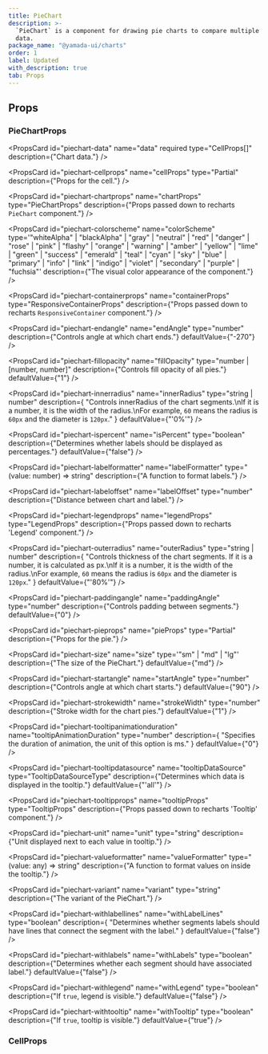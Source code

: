 ```yaml
---
title: PieChart
description: >-
  `PieChart` is a component for drawing pie charts to compare multiple sets of
  data.
package_name: "@yamada-ui/charts"
order: 1
label: Updated
with_description: true
tab: Props
---
```


## Props

### PieChartProps

<PropsCard
  id="piechart-data"
  name="data"
  required
  type="CellProps[]"
  description={"Chart data."}
/>

<PropsCard id="piechart-_accept" name="_accept" type="CSSUIObject" />

<PropsCard id="piechart-_active" name="_active" type="CSSUIObject" />

<PropsCard id="piechart-_after" name="_after" type="CSSUIObject" />

<PropsCard id="piechart-_anylink" name="_anyLink" type="CSSUIObject" />

<PropsCard id="piechart-_autofill" name="_autofill" type="CSSUIObject" />

<PropsCard id="piechart-_backdrop" name="_backdrop" type="CSSUIObject" />

<PropsCard id="piechart-_before" name="_before" type="CSSUIObject" />

<PropsCard id="piechart-_between" name="_between" type="CSSUIObject" />

<PropsCard id="piechart-_blank" name="_blank" type="CSSUIObject" />

<PropsCard id="piechart-_checked" name="_checked" type="CSSUIObject" />

<PropsCard id="piechart-_cue" name="_cue" type="CSSUIObject" />

<PropsCard id="piechart-_cueregion" name="_cueRegion" type="CSSUIObject" />

<PropsCard id="piechart-_dark" name="_dark" type="CSSUIObject" />

<PropsCard id="piechart-_default" name="_default" type="CSSUIObject" />

<PropsCard id="piechart-_disabled" name="_disabled" type="CSSUIObject" />

<PropsCard id="piechart-_empty" name="_empty" type="CSSUIObject" />

<PropsCard id="piechart-_enabled" name="_enabled" type="CSSUIObject" />

<PropsCard id="piechart-_end" name="_end" type="CSSUIObject" />

<PropsCard id="piechart-_even" name="_even" type="CSSUIObject" />

<PropsCard id="piechart-_expanded" name="_expanded" type="CSSUIObject" />

<PropsCard
  id="piechart-_fileselector"
  name="_fileSelector"
  type="CSSUIObject"
/>

<PropsCard id="piechart-_filled" name="_filled" type="CSSUIObject" />

<PropsCard id="piechart-_first" name="_first" type="CSSUIObject" />

<PropsCard id="piechart-_firstletter" name="_firstLetter" type="CSSUIObject" />

<PropsCard id="piechart-_firstline" name="_firstLine" type="CSSUIObject" />

<PropsCard id="piechart-_focus" name="_focus" type="CSSUIObject" />

<PropsCard
  id="piechart-_focusvisible"
  name="_focusVisible"
  type="CSSUIObject"
/>

<PropsCard id="piechart-_focuswithin" name="_focusWithin" type="CSSUIObject" />

<PropsCard id="piechart-_fullscreen" name="_fullScreen" type="CSSUIObject" />

<PropsCard id="piechart-_grabbed" name="_grabbed" type="CSSUIObject" />

<PropsCard id="piechart-_groupaccept" name="_groupAccept" type="CSSUIObject" />

<PropsCard id="piechart-_groupactive" name="_groupActive" type="CSSUIObject" />

<PropsCard id="piechart-_groupblank" name="_groupBlank" type="CSSUIObject" />

<PropsCard
  id="piechart-_groupchecked"
  name="_groupChecked"
  type="CSSUIObject"
/>

<PropsCard
  id="piechart-_groupdisabled"
  name="_groupDisabled"
  type="CSSUIObject"
/>

<PropsCard
  id="piechart-_groupenabled"
  name="_groupEnabled"
  type="CSSUIObject"
/>

<PropsCard
  id="piechart-_groupexpanded"
  name="_groupExpanded"
  type="CSSUIObject"
/>

<PropsCard id="piechart-_groupfocus" name="_groupFocus" type="CSSUIObject" />

<PropsCard
  id="piechart-_groupfocusvisible"
  name="_groupFocusVisible"
  type="CSSUIObject"
/>

<PropsCard
  id="piechart-_groupfocuswithin"
  name="_groupFocusWithin"
  type="CSSUIObject"
/>

<PropsCard
  id="piechart-_groupgrabbed"
  name="_groupGrabbed"
  type="CSSUIObject"
/>

<PropsCard
  id="piechart-_grouphorizontal"
  name="_groupHorizontal"
  type="CSSUIObject"
/>

<PropsCard id="piechart-_grouphover" name="_groupHover" type="CSSUIObject" />

<PropsCard id="piechart-_groupidle" name="_groupIdle" type="CSSUIObject" />

<PropsCard
  id="piechart-_groupinvalid"
  name="_groupInvalid"
  type="CSSUIObject"
/>

<PropsCard id="piechart-_grouploaded" name="_groupLoaded" type="CSSUIObject" />

<PropsCard
  id="piechart-_grouploading"
  name="_groupLoading"
  type="CSSUIObject"
/>

<PropsCard
  id="piechart-_groupoptional"
  name="_groupOptional"
  type="CSSUIObject"
/>

<PropsCard
  id="piechart-_groupplaceholdershown"
  name="_groupPlaceholderShown"
  type="CSSUIObject"
/>

<PropsCard
  id="piechart-_grouppressed"
  name="_groupPressed"
  type="CSSUIObject"
/>

<PropsCard
  id="piechart-_groupreadonly"
  name="_groupReadOnly"
  type="CSSUIObject"
/>

<PropsCard
  id="piechart-_groupreadwrite"
  name="_groupReadWrite"
  type="CSSUIObject"
/>

<PropsCard id="piechart-_groupreject" name="_groupReject" type="CSSUIObject" />

<PropsCard
  id="piechart-_grouprequired"
  name="_groupRequired"
  type="CSSUIObject"
/>

<PropsCard
  id="piechart-_groupselected"
  name="_groupSelected"
  type="CSSUIObject"
/>

<PropsCard
  id="piechart-_groupuserinvalid"
  name="_groupUserInvalid"
  type="CSSUIObject"
/>

<PropsCard id="piechart-_groupvalid" name="_groupValid" type="CSSUIObject" />

<PropsCard
  id="piechart-_groupvertical"
  name="_groupVertical"
  type="CSSUIObject"
/>

<PropsCard id="piechart-_hidden" name="_hidden" type="CSSUIObject" />

<PropsCard id="piechart-_holiday" name="_holiday" type="CSSUIObject" />

<PropsCard id="piechart-_horizontal" name="_horizontal" type="CSSUIObject" />

<PropsCard id="piechart-_hover" name="_hover" type="CSSUIObject" />

<PropsCard id="piechart-_idle" name="_idle" type="CSSUIObject" />

<PropsCard
  id="piechart-_indeterminate"
  name="_indeterminate"
  type="CSSUIObject"
/>

<PropsCard id="piechart-_inrange" name="_inRange" type="CSSUIObject" />

<PropsCard id="piechart-_invalid" name="_invalid" type="CSSUIObject" />

<PropsCard id="piechart-_last" name="_last" type="CSSUIObject" />

<PropsCard id="piechart-_light" name="_light" type="CSSUIObject" />

<PropsCard id="piechart-_link" name="_link" type="CSSUIObject" />

<PropsCard id="piechart-_loaded" name="_loaded" type="CSSUIObject" />

<PropsCard id="piechart-_loading" name="_loading" type="CSSUIObject" />

<PropsCard id="piechart-_marker" name="_marker" type="CSSUIObject" />

<PropsCard id="piechart-_mediadark" name="_mediaDark" type="CSSUIObject" />

<PropsCard id="piechart-_medialight" name="_mediaLight" type="CSSUIObject" />

<PropsCard
  id="piechart-_mediareducemotion"
  name="_mediaReduceMotion"
  type="CSSUIObject"
/>

<PropsCard id="piechart-_modal" name="_modal" type="CSSUIObject" />

<PropsCard
  id="piechart-_nativeactive"
  name="_nativeActive"
  type="CSSUIObject"
/>

<PropsCard
  id="piechart-_nativechecked"
  name="_nativeChecked"
  type="CSSUIObject"
/>

<PropsCard
  id="piechart-_nativedisabled"
  name="_nativeDisabled"
  type="CSSUIObject"
/>

<PropsCard id="piechart-_nativefocus" name="_nativeFocus" type="CSSUIObject" />

<PropsCard
  id="piechart-_nativefocusvisible"
  name="_nativeFocusVisible"
  type="CSSUIObject"
/>

<PropsCard
  id="piechart-_nativefocuswithin"
  name="_nativeFocusWithin"
  type="CSSUIObject"
/>

<PropsCard
  id="piechart-_nativehidden"
  name="_nativeHidden"
  type="CSSUIObject"
/>

<PropsCard id="piechart-_nativehover" name="_nativeHover" type="CSSUIObject" />

<PropsCard
  id="piechart-_nativereadonly"
  name="_nativeReadOnly"
  type="CSSUIObject"
/>

<PropsCard
  id="piechart-_nativetarget"
  name="_nativeTarget"
  type="CSSUIObject"
/>

<PropsCard id="piechart-_nativevalid" name="_nativeValid" type="CSSUIObject" />

<PropsCard id="piechart-_notfirst" name="_notFirst" type="CSSUIObject" />

<PropsCard id="piechart-_notlast" name="_notLast" type="CSSUIObject" />

<PropsCard id="piechart-_nottarget" name="_notTarget" type="CSSUIObject" />

<PropsCard id="piechart-_odd" name="_odd" type="CSSUIObject" />

<PropsCard id="piechart-_only" name="_only" type="CSSUIObject" />

<PropsCard id="piechart-_optional" name="_optional" type="CSSUIObject" />

<PropsCard id="piechart-_outrange" name="_outRange" type="CSSUIObject" />

<PropsCard id="piechart-_outside" name="_outside" type="CSSUIObject" />

<PropsCard id="piechart-_paused" name="_paused" type="CSSUIObject" />

<PropsCard id="piechart-_peeraccept" name="_peerAccept" type="CSSUIObject" />

<PropsCard id="piechart-_peeractive" name="_peerActive" type="CSSUIObject" />

<PropsCard id="piechart-_peerblank" name="_peerBlank" type="CSSUIObject" />

<PropsCard id="piechart-_peerchecked" name="_peerChecked" type="CSSUIObject" />

<PropsCard
  id="piechart-_peerdisabled"
  name="_peerDisabled"
  type="CSSUIObject"
/>

<PropsCard id="piechart-_peerenabled" name="_peerEnabled" type="CSSUIObject" />

<PropsCard
  id="piechart-_peerexpanded"
  name="_peerExpanded"
  type="CSSUIObject"
/>

<PropsCard id="piechart-_peerfocus" name="_peerFocus" type="CSSUIObject" />

<PropsCard
  id="piechart-_peerfocusvisible"
  name="_peerFocusVisible"
  type="CSSUIObject"
/>

<PropsCard
  id="piechart-_peerfocuswithin"
  name="_peerFocusWithin"
  type="CSSUIObject"
/>

<PropsCard id="piechart-_peergrabbed" name="_peerGrabbed" type="CSSUIObject" />

<PropsCard
  id="piechart-_peerhorizontal"
  name="_peerHorizontal"
  type="CSSUIObject"
/>

<PropsCard id="piechart-_peerhover" name="_peerHover" type="CSSUIObject" />

<PropsCard id="piechart-_peeridle" name="_peerIdle" type="CSSUIObject" />

<PropsCard id="piechart-_peerinvalid" name="_peerInvalid" type="CSSUIObject" />

<PropsCard id="piechart-_peerloaded" name="_peerLoaded" type="CSSUIObject" />

<PropsCard id="piechart-_peerloading" name="_peerLoading" type="CSSUIObject" />

<PropsCard
  id="piechart-_peeroptional"
  name="_peerOptional"
  type="CSSUIObject"
/>

<PropsCard
  id="piechart-_peerplaceholdershown"
  name="_peerPlaceholderShown"
  type="CSSUIObject"
/>

<PropsCard id="piechart-_peerpressed" name="_peerPressed" type="CSSUIObject" />

<PropsCard
  id="piechart-_peerreadonly"
  name="_peerReadOnly"
  type="CSSUIObject"
/>

<PropsCard
  id="piechart-_peerreadwrite"
  name="_peerReadWrite"
  type="CSSUIObject"
/>

<PropsCard id="piechart-_peerreject" name="_peerReject" type="CSSUIObject" />

<PropsCard
  id="piechart-_peerrequired"
  name="_peerRequired"
  type="CSSUIObject"
/>

<PropsCard
  id="piechart-_peerselected"
  name="_peerSelected"
  type="CSSUIObject"
/>

<PropsCard
  id="piechart-_peeruserinvalid"
  name="_peerUserInvalid"
  type="CSSUIObject"
/>

<PropsCard id="piechart-_peervalid" name="_peerValid" type="CSSUIObject" />

<PropsCard
  id="piechart-_peervertical"
  name="_peerVertical"
  type="CSSUIObject"
/>

<PropsCard id="piechart-_picture" name="_picture" type="CSSUIObject" />

<PropsCard id="piechart-_placeholder" name="_placeholder" type="CSSUIObject" />

<PropsCard
  id="piechart-_placeholdershown"
  name="_placeholderShown"
  type="CSSUIObject"
/>

<PropsCard id="piechart-_playing" name="_playing" type="CSSUIObject" />

<PropsCard id="piechart-_pressed" name="_pressed" type="CSSUIObject" />

<PropsCard id="piechart-_print" name="_print" type="CSSUIObject" />

<PropsCard id="piechart-_readonly" name="_readOnly" type="CSSUIObject" />

<PropsCard id="piechart-_readwrite" name="_readWrite" type="CSSUIObject" />

<PropsCard id="piechart-_reject" name="_reject" type="CSSUIObject" />

<PropsCard id="piechart-_required" name="_required" type="CSSUIObject" />

<PropsCard id="piechart-_ripple" name="_ripple" type="CSSUIObject" />

<PropsCard id="piechart-_scrollbar" name="_scrollbar" type="CSSUIObject" />

<PropsCard
  id="piechart-_scrollbarbutton"
  name="_scrollbarButton"
  type="CSSUIObject"
/>

<PropsCard
  id="piechart-_scrollbarcorner"
  name="_scrollbarCorner"
  type="CSSUIObject"
/>

<PropsCard
  id="piechart-_scrollbarthumb"
  name="_scrollbarThumb"
  type="CSSUIObject"
/>

<PropsCard
  id="piechart-_scrollbartrack"
  name="_scrollbarTrack"
  type="CSSUIObject"
/>

<PropsCard
  id="piechart-_scrollbartrackpiece"
  name="_scrollbarTrackPiece"
  type="CSSUIObject"
/>

<PropsCard id="piechart-_selected" name="_selected" type="CSSUIObject" />

<PropsCard id="piechart-_selection" name="_selection" type="CSSUIObject" />

<PropsCard id="piechart-_start" name="_start" type="CSSUIObject" />

<PropsCard id="piechart-_target" name="_target" type="CSSUIObject" />

<PropsCard id="piechart-_today" name="_today" type="CSSUIObject" />

<PropsCard id="piechart-_userinvalid" name="_userInvalid" type="CSSUIObject" />

<PropsCard id="piechart-_valid" name="_valid" type="CSSUIObject" />

<PropsCard id="piechart-_vertical" name="_vertical" type="CSSUIObject" />

<PropsCard id="piechart-_visited" name="_visited" type="CSSUIObject" />

<PropsCard id="piechart-_weekend" name="_weekend" type="CSSUIObject" />

<PropsCard
  id="piechart-cellprops"
  name="cellProps"
  type="Partial<CellProps>"
  description={"Props for the cell."}
/>

<PropsCard
  id="piechart-chartprops"
  name="chartProps"
  type="PieChartProps"
  description={"Props passed down to recharts `PieChart` component."}
/>

<PropsCard
  id="piechart-colorscheme"
  name="colorScheme"
  type='"whiteAlpha" | "blackAlpha" | "gray" | "neutral" | "red" | "danger" | "rose" | "pink" | "flashy" | "orange" | "warning" | "amber" | "yellow" | "lime" | "green" | "success" | "emerald" | "teal" | "cyan" | "sky" | "blue" | "primary" | "info" | "link" | "indigo" | "violet" | "secondary" | "purple" | "fuchsia"'
  description={"The visual color appearance of the component."}
/>

<PropsCard
  id="piechart-containerprops"
  name="containerProps"
  type="ResponsiveContainerProps"
  description={"Props passed down to recharts `ResponsiveContainer` component."}
/>

<PropsCard
  id="piechart-endangle"
  name="endAngle"
  type="number"
  description={"Controls angle at which chart ends."}
  defaultValue={"-270"}
/>

<PropsCard
  id="piechart-fillopacity"
  name="fillOpacity"
  type="number | [number, number]"
  description={"Controls fill opacity of all pies."}
  defaultValue={"1"}
/>

<PropsCard
  id="piechart-innerradius"
  name="innerRadius"
  type="string | number"
  description={
    "Controls innerRadius of the chart segments.\nIf it is a number, it is the width of the radius.\nFor example, `60` means the radius is `60px` and the diameter is `120px`."
  }
  defaultValue={"'0%'"}
/>

<PropsCard
  id="piechart-ispercent"
  name="isPercent"
  type="boolean"
  description={"Determines whether labels should be displayed as percentages."}
  defaultValue={"false"}
/>

<PropsCard
  id="piechart-labelformatter"
  name="labelFormatter"
  type="(value: number) => string"
  description={"A function to format labels."}
/>

<PropsCard
  id="piechart-labeloffset"
  name="labelOffset"
  type="number"
  description={"Distance between chart and label."}
/>

<PropsCard
  id="piechart-legendprops"
  name="legendProps"
  type="LegendProps"
  description={"Props passed down to recharts 'Legend' component."}
/>

<PropsCard
  id="piechart-outerradius"
  name="outerRadius"
  type="string | number"
  description={
    "Controls thickness of the chart segments. If it is a number, it is calculated as px.\nIf it is a number, it is the width of the radius.\nFor example, `60` means the radius is `60px` and the diameter is `120px`."
  }
  defaultValue={"'80%'"}
/>

<PropsCard
  id="piechart-paddingangle"
  name="paddingAngle"
  type="number"
  description={"Controls padding between segments."}
  defaultValue={"0"}
/>

<PropsCard
  id="piechart-pieprops"
  name="pieProps"
  type="Partial<PieProps>"
  description={"Props for the pie."}
/>

<PropsCard
  id="piechart-size"
  name="size"
  type='"sm" | "md" | "lg"'
  description={"The size of the PieChart."}
  defaultValue={"md"}
/>

<PropsCard
  id="piechart-startangle"
  name="startAngle"
  type="number"
  description={"Controls angle at which chart starts."}
  defaultValue={"90"}
/>

<PropsCard
  id="piechart-strokewidth"
  name="strokeWidth"
  type="number"
  description={"Stroke width for the chart pies."}
  defaultValue={"1"}
/>

<PropsCard
  id="piechart-tooltipanimationduration"
  name="tooltipAnimationDuration"
  type="number"
  description={
    "Specifies the duration of animation, the unit of this option is ms."
  }
  defaultValue={"0"}
/>

<PropsCard
  id="piechart-tooltipdatasource"
  name="tooltipDataSource"
  type="TooltipDataSourceType"
  description={"Determines which data is displayed in the tooltip."}
  defaultValue={"'all'"}
/>

<PropsCard
  id="piechart-tooltipprops"
  name="tooltipProps"
  type="TooltipProps"
  description={"Props passed down to recharts 'Tooltip' component."}
/>

<PropsCard
  id="piechart-unit"
  name="unit"
  type="string"
  description={"Unit displayed next to each value in tooltip."}
/>

<PropsCard
  id="piechart-valueformatter"
  name="valueFormatter"
  type="(value: any) => string"
  description={"A function to format values on inside the tooltip."}
/>

<PropsCard
  id="piechart-variant"
  name="variant"
  type="string"
  description={"The variant of the PieChart."}
/>

<PropsCard
  id="piechart-withlabellines"
  name="withLabelLines"
  type="boolean"
  description={
    "Determines whether segments labels should have lines that connect the segment with the label."
  }
  defaultValue={"false"}
/>

<PropsCard
  id="piechart-withlabels"
  name="withLabels"
  type="boolean"
  description={"Determines whether each segment should have associated label."}
  defaultValue={"false"}
/>

<PropsCard
  id="piechart-withlegend"
  name="withLegend"
  type="boolean"
  description={"If `true`, legend is visible."}
  defaultValue={"false"}
/>

<PropsCard
  id="piechart-withtooltip"
  name="withTooltip"
  type="boolean"
  description={"If `true`, tooltip is visible."}
  defaultValue={"true"}
/>

### CellProps

<PropsCard id="cell-name" name="name" required type="string" />

<PropsCard id="cell-value" name="value" required type="number" />

<PropsCard id="cell-_accept" name="_accept" type="CSSUIObject" />

<PropsCard id="cell-_active" name="_active" type="CSSUIObject" />

<PropsCard id="cell-_after" name="_after" type="CSSUIObject" />

<PropsCard id="cell-_anylink" name="_anyLink" type="CSSUIObject" />

<PropsCard id="cell-_autofill" name="_autofill" type="CSSUIObject" />

<PropsCard id="cell-_backdrop" name="_backdrop" type="CSSUIObject" />

<PropsCard id="cell-_before" name="_before" type="CSSUIObject" />

<PropsCard id="cell-_between" name="_between" type="CSSUIObject" />

<PropsCard id="cell-_blank" name="_blank" type="CSSUIObject" />

<PropsCard id="cell-_checked" name="_checked" type="CSSUIObject" />

<PropsCard id="cell-_cue" name="_cue" type="CSSUIObject" />

<PropsCard id="cell-_cueregion" name="_cueRegion" type="CSSUIObject" />

<PropsCard id="cell-_dark" name="_dark" type="CSSUIObject" />

<PropsCard id="cell-_default" name="_default" type="CSSUIObject" />

<PropsCard id="cell-_disabled" name="_disabled" type="CSSUIObject" />

<PropsCard id="cell-_empty" name="_empty" type="CSSUIObject" />

<PropsCard id="cell-_enabled" name="_enabled" type="CSSUIObject" />

<PropsCard id="cell-_end" name="_end" type="CSSUIObject" />

<PropsCard id="cell-_even" name="_even" type="CSSUIObject" />

<PropsCard id="cell-_expanded" name="_expanded" type="CSSUIObject" />

<PropsCard id="cell-_fileselector" name="_fileSelector" type="CSSUIObject" />

<PropsCard id="cell-_filled" name="_filled" type="CSSUIObject" />

<PropsCard id="cell-_first" name="_first" type="CSSUIObject" />

<PropsCard id="cell-_firstletter" name="_firstLetter" type="CSSUIObject" />

<PropsCard id="cell-_firstline" name="_firstLine" type="CSSUIObject" />

<PropsCard id="cell-_focus" name="_focus" type="CSSUIObject" />

<PropsCard id="cell-_focusvisible" name="_focusVisible" type="CSSUIObject" />

<PropsCard id="cell-_focuswithin" name="_focusWithin" type="CSSUIObject" />

<PropsCard id="cell-_fullscreen" name="_fullScreen" type="CSSUIObject" />

<PropsCard id="cell-_grabbed" name="_grabbed" type="CSSUIObject" />

<PropsCard id="cell-_groupaccept" name="_groupAccept" type="CSSUIObject" />

<PropsCard id="cell-_groupactive" name="_groupActive" type="CSSUIObject" />

<PropsCard id="cell-_groupblank" name="_groupBlank" type="CSSUIObject" />

<PropsCard id="cell-_groupchecked" name="_groupChecked" type="CSSUIObject" />

<PropsCard id="cell-_groupdisabled" name="_groupDisabled" type="CSSUIObject" />

<PropsCard id="cell-_groupenabled" name="_groupEnabled" type="CSSUIObject" />

<PropsCard id="cell-_groupexpanded" name="_groupExpanded" type="CSSUIObject" />

<PropsCard id="cell-_groupfocus" name="_groupFocus" type="CSSUIObject" />

<PropsCard
  id="cell-_groupfocusvisible"
  name="_groupFocusVisible"
  type="CSSUIObject"
/>

<PropsCard
  id="cell-_groupfocuswithin"
  name="_groupFocusWithin"
  type="CSSUIObject"
/>

<PropsCard id="cell-_groupgrabbed" name="_groupGrabbed" type="CSSUIObject" />

<PropsCard
  id="cell-_grouphorizontal"
  name="_groupHorizontal"
  type="CSSUIObject"
/>

<PropsCard id="cell-_grouphover" name="_groupHover" type="CSSUIObject" />

<PropsCard id="cell-_groupidle" name="_groupIdle" type="CSSUIObject" />

<PropsCard id="cell-_groupinvalid" name="_groupInvalid" type="CSSUIObject" />

<PropsCard id="cell-_grouploaded" name="_groupLoaded" type="CSSUIObject" />

<PropsCard id="cell-_grouploading" name="_groupLoading" type="CSSUIObject" />

<PropsCard id="cell-_groupoptional" name="_groupOptional" type="CSSUIObject" />

<PropsCard
  id="cell-_groupplaceholdershown"
  name="_groupPlaceholderShown"
  type="CSSUIObject"
/>

<PropsCard id="cell-_grouppressed" name="_groupPressed" type="CSSUIObject" />

<PropsCard id="cell-_groupreadonly" name="_groupReadOnly" type="CSSUIObject" />

<PropsCard
  id="cell-_groupreadwrite"
  name="_groupReadWrite"
  type="CSSUIObject"
/>

<PropsCard id="cell-_groupreject" name="_groupReject" type="CSSUIObject" />

<PropsCard id="cell-_grouprequired" name="_groupRequired" type="CSSUIObject" />

<PropsCard id="cell-_groupselected" name="_groupSelected" type="CSSUIObject" />

<PropsCard
  id="cell-_groupuserinvalid"
  name="_groupUserInvalid"
  type="CSSUIObject"
/>

<PropsCard id="cell-_groupvalid" name="_groupValid" type="CSSUIObject" />

<PropsCard id="cell-_groupvertical" name="_groupVertical" type="CSSUIObject" />

<PropsCard id="cell-_hidden" name="_hidden" type="CSSUIObject" />

<PropsCard id="cell-_holiday" name="_holiday" type="CSSUIObject" />

<PropsCard id="cell-_horizontal" name="_horizontal" type="CSSUIObject" />

<PropsCard id="cell-_hover" name="_hover" type="CSSUIObject" />

<PropsCard id="cell-_idle" name="_idle" type="CSSUIObject" />

<PropsCard id="cell-_indeterminate" name="_indeterminate" type="CSSUIObject" />

<PropsCard id="cell-_inrange" name="_inRange" type="CSSUIObject" />

<PropsCard id="cell-_invalid" name="_invalid" type="CSSUIObject" />

<PropsCard id="cell-_last" name="_last" type="CSSUIObject" />

<PropsCard id="cell-_light" name="_light" type="CSSUIObject" />

<PropsCard id="cell-_link" name="_link" type="CSSUIObject" />

<PropsCard id="cell-_loaded" name="_loaded" type="CSSUIObject" />

<PropsCard id="cell-_loading" name="_loading" type="CSSUIObject" />

<PropsCard id="cell-_marker" name="_marker" type="CSSUIObject" />

<PropsCard id="cell-_mediadark" name="_mediaDark" type="CSSUIObject" />

<PropsCard id="cell-_medialight" name="_mediaLight" type="CSSUIObject" />

<PropsCard
  id="cell-_mediareducemotion"
  name="_mediaReduceMotion"
  type="CSSUIObject"
/>

<PropsCard id="cell-_modal" name="_modal" type="CSSUIObject" />

<PropsCard id="cell-_nativeactive" name="_nativeActive" type="CSSUIObject" />

<PropsCard id="cell-_nativechecked" name="_nativeChecked" type="CSSUIObject" />

<PropsCard
  id="cell-_nativedisabled"
  name="_nativeDisabled"
  type="CSSUIObject"
/>

<PropsCard id="cell-_nativefocus" name="_nativeFocus" type="CSSUIObject" />

<PropsCard
  id="cell-_nativefocusvisible"
  name="_nativeFocusVisible"
  type="CSSUIObject"
/>

<PropsCard
  id="cell-_nativefocuswithin"
  name="_nativeFocusWithin"
  type="CSSUIObject"
/>

<PropsCard id="cell-_nativehidden" name="_nativeHidden" type="CSSUIObject" />

<PropsCard id="cell-_nativehover" name="_nativeHover" type="CSSUIObject" />

<PropsCard
  id="cell-_nativereadonly"
  name="_nativeReadOnly"
  type="CSSUIObject"
/>

<PropsCard id="cell-_nativetarget" name="_nativeTarget" type="CSSUIObject" />

<PropsCard id="cell-_nativevalid" name="_nativeValid" type="CSSUIObject" />

<PropsCard id="cell-_notfirst" name="_notFirst" type="CSSUIObject" />

<PropsCard id="cell-_notlast" name="_notLast" type="CSSUIObject" />

<PropsCard id="cell-_nottarget" name="_notTarget" type="CSSUIObject" />

<PropsCard id="cell-_odd" name="_odd" type="CSSUIObject" />

<PropsCard id="cell-_only" name="_only" type="CSSUIObject" />

<PropsCard id="cell-_optional" name="_optional" type="CSSUIObject" />

<PropsCard id="cell-_outrange" name="_outRange" type="CSSUIObject" />

<PropsCard id="cell-_outside" name="_outside" type="CSSUIObject" />

<PropsCard id="cell-_paused" name="_paused" type="CSSUIObject" />

<PropsCard id="cell-_peeraccept" name="_peerAccept" type="CSSUIObject" />

<PropsCard id="cell-_peeractive" name="_peerActive" type="CSSUIObject" />

<PropsCard id="cell-_peerblank" name="_peerBlank" type="CSSUIObject" />

<PropsCard id="cell-_peerchecked" name="_peerChecked" type="CSSUIObject" />

<PropsCard id="cell-_peerdisabled" name="_peerDisabled" type="CSSUIObject" />

<PropsCard id="cell-_peerenabled" name="_peerEnabled" type="CSSUIObject" />

<PropsCard id="cell-_peerexpanded" name="_peerExpanded" type="CSSUIObject" />

<PropsCard id="cell-_peerfocus" name="_peerFocus" type="CSSUIObject" />

<PropsCard
  id="cell-_peerfocusvisible"
  name="_peerFocusVisible"
  type="CSSUIObject"
/>

<PropsCard
  id="cell-_peerfocuswithin"
  name="_peerFocusWithin"
  type="CSSUIObject"
/>

<PropsCard id="cell-_peergrabbed" name="_peerGrabbed" type="CSSUIObject" />

<PropsCard
  id="cell-_peerhorizontal"
  name="_peerHorizontal"
  type="CSSUIObject"
/>

<PropsCard id="cell-_peerhover" name="_peerHover" type="CSSUIObject" />

<PropsCard id="cell-_peeridle" name="_peerIdle" type="CSSUIObject" />

<PropsCard id="cell-_peerinvalid" name="_peerInvalid" type="CSSUIObject" />

<PropsCard id="cell-_peerloaded" name="_peerLoaded" type="CSSUIObject" />

<PropsCard id="cell-_peerloading" name="_peerLoading" type="CSSUIObject" />

<PropsCard id="cell-_peeroptional" name="_peerOptional" type="CSSUIObject" />

<PropsCard
  id="cell-_peerplaceholdershown"
  name="_peerPlaceholderShown"
  type="CSSUIObject"
/>

<PropsCard id="cell-_peerpressed" name="_peerPressed" type="CSSUIObject" />

<PropsCard id="cell-_peerreadonly" name="_peerReadOnly" type="CSSUIObject" />

<PropsCard id="cell-_peerreadwrite" name="_peerReadWrite" type="CSSUIObject" />

<PropsCard id="cell-_peerreject" name="_peerReject" type="CSSUIObject" />

<PropsCard id="cell-_peerrequired" name="_peerRequired" type="CSSUIObject" />

<PropsCard id="cell-_peerselected" name="_peerSelected" type="CSSUIObject" />

<PropsCard
  id="cell-_peeruserinvalid"
  name="_peerUserInvalid"
  type="CSSUIObject"
/>

<PropsCard id="cell-_peervalid" name="_peerValid" type="CSSUIObject" />

<PropsCard id="cell-_peervertical" name="_peerVertical" type="CSSUIObject" />

<PropsCard id="cell-_picture" name="_picture" type="CSSUIObject" />

<PropsCard id="cell-_placeholder" name="_placeholder" type="CSSUIObject" />

<PropsCard
  id="cell-_placeholdershown"
  name="_placeholderShown"
  type="CSSUIObject"
/>

<PropsCard id="cell-_playing" name="_playing" type="CSSUIObject" />

<PropsCard id="cell-_pressed" name="_pressed" type="CSSUIObject" />

<PropsCard id="cell-_print" name="_print" type="CSSUIObject" />

<PropsCard id="cell-_readonly" name="_readOnly" type="CSSUIObject" />

<PropsCard id="cell-_readwrite" name="_readWrite" type="CSSUIObject" />

<PropsCard id="cell-_reject" name="_reject" type="CSSUIObject" />

<PropsCard id="cell-_required" name="_required" type="CSSUIObject" />

<PropsCard id="cell-_ripple" name="_ripple" type="CSSUIObject" />

<PropsCard id="cell-_scrollbar" name="_scrollbar" type="CSSUIObject" />

<PropsCard
  id="cell-_scrollbarbutton"
  name="_scrollbarButton"
  type="CSSUIObject"
/>

<PropsCard
  id="cell-_scrollbarcorner"
  name="_scrollbarCorner"
  type="CSSUIObject"
/>

<PropsCard
  id="cell-_scrollbarthumb"
  name="_scrollbarThumb"
  type="CSSUIObject"
/>

<PropsCard
  id="cell-_scrollbartrack"
  name="_scrollbarTrack"
  type="CSSUIObject"
/>

<PropsCard
  id="cell-_scrollbartrackpiece"
  name="_scrollbarTrackPiece"
  type="CSSUIObject"
/>

<PropsCard id="cell-_selected" name="_selected" type="CSSUIObject" />

<PropsCard id="cell-_selection" name="_selection" type="CSSUIObject" />

<PropsCard id="cell-_start" name="_start" type="CSSUIObject" />

<PropsCard id="cell-_target" name="_target" type="CSSUIObject" />

<PropsCard id="cell-_today" name="_today" type="CSSUIObject" />

<PropsCard id="cell-_userinvalid" name="_userInvalid" type="CSSUIObject" />

<PropsCard id="cell-_valid" name="_valid" type="CSSUIObject" />

<PropsCard id="cell-_vertical" name="_vertical" type="CSSUIObject" />

<PropsCard id="cell-_visited" name="_visited" type="CSSUIObject" />

<PropsCard id="cell-_weekend" name="_weekend" type="CSSUIObject" />

<PropsCard id="cell-dimcell" name="dimCell" type="Partial<CellProps>" />
